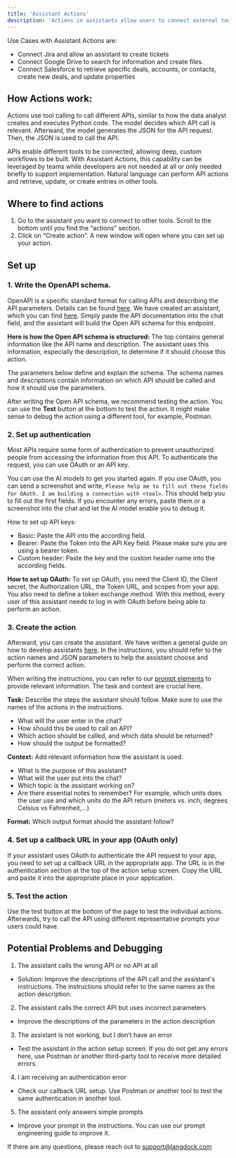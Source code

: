 ```yaml
---
title: 'Assistant Actions'
description: 'Actions in assistants allow users to connect external tools and perform API calls to retrieve information and send requests. This can be used to create entries in other tools.'
---
```


Use Cases with Assistant Actions are:
- Connect Jira and allow an assistant to create tickets
- Connect Google Drive to search for information and create files.
- Connect Salesforce to retrieve specific deals, accounts, or contacts, create new deals, and update properties

## How Actions work:
Actions use tool calling to call different APIs, similar to how the data analyst creates and executes Python code. The model decides which API call is relevant. Afterward, the model generates the JSON for the API request. Then, the JSON is used to call the API.

APIs enable different tools to be connected, allowing deep, custom workflows to be built. With Assistant Actions, this capability can be leveraged by teams while developers are not needed at all or only needed briefly to support implementation. Natural language can perform API actions and retrieve, update, or create entries in other tools.

## Where to find actions
1. Go to the assistant you want to connect to other tools. Scroll to the bottom until you find the “actions” section.
2. Click on “Create action”. A new window will open where you can set up your action.

## Set up
### 1. Write the OpenAPI schema. 
OpenAPI is a specific standard format for calling APIs and describing the API parameters. Details can be found [here](https://swagger.io/specification/).
We have created an assistant, which you can find [here](https://docs.langdock.com/resources/actions-assistant). Simply paste the API documentation into the chat field, and the assistant will build the Open API schema for this endpoint.

**Here is how the Open API schema is structured:**
The top contains general information like the API name and description. The assistant uses this information, especially the description, to determine if it should choose this action.

The parameters below define and explain the schema. The schema names and descriptions contain information on which API should be called and how it should use the parameters.

After writing the Open API schema, we recommend testing the action. You can use the **Test** button at the bottom to test the action. It might make sense to debug the action using a different tool, for example, Postman.

### 2. Set up authentication
Most APIs require some form of authentication to prevent unauthorized people from accessing the information from this API. To authenticate the request, you can use OAuth or an API key.

You can use the AI models to get you started again. If you use OAuth, you can send a screenshot and write, `Please help me to fill out these fields for OAuth. I am building a connection with <tool>`. This should help you to fill out the first fields. If you encounter any errors, paste them or a screenshot into the chat and let the AI model enable you to debug it.

How to set up API keys:
- Basic: Paste the API into the according field. 
- Bearer: Paste the Token into the API Key field. Please make sure you are using a bearer token.
- Custom header: Paste the key and the custom header name into the according fields.

**How to set up OAuth:**
To set up OAuth, you need the Client ID, the Client secret, the Authorization URL, the Token URL, and scopes from your app. You also need to define a token exchange method. With this method, every user of this assistant needs to log in with OAuth before being able to perform an action.

### 3. Create the action
Afterward, you can create the assistant. We have written a general guide on how to develop assistants [here](https://docs.langdock.com/resources/assistant-creation). In the instructions, you should refer to the action names and JSON parameters to help the assistant choose and perform the correct action.

When writing the instructions, you can refer to our [prompt elements](https://docs.langdock.com/resources/prompt-elements) to provide relevant information. The task and context are crucial here.

**Task:** Describe the steps the assistant should follow. Make sure to use the names of the actions in the instructions.
- What will the user enter in the chat? 
- How should this be used to call an API? 
- Which action should be called, and which data should be returned? 
- How should the output be formatted?

**Context:** Add relevant information how the assistant is used.
- What is the purpose of this assistant? 
- What will the user put into the chat? 
- Which topic is the assistant working on?
- Are there essential notes to remember? For example, which units does the user use and which units do the API return (meters vs. inch; degrees Celsius vs Fahrenheit,...)

**Format:** Which output format should the assistant follow?

### 4. Set up a callback URL in your app (OAuth only)
If your assistant uses OAuth to authenticate the API request to your app, you need to set up a callback URL in the appropriate app. The URL is in the authentication section at the top of the action setup screen. Copy the URL and paste it into the appropriate place in your application.

### 5. Test the action
Use the test button at the bottom of the page to test the individual actions. Afterwards, try to call the API using different representative prompts your users could have.

## Potential Problems and Debugging
1. The assistant calls the wrong API or no API at all
- Solution: Improve the descriptions of the API call and the assistant's instructions. The instructions should refer to the same names as the action description.

2. The assistant calls the correct API but uses incorrect parameters
- Improve the descriptions of the parameters in the action description

3. The assistant is not working, but I don’t have an error
- Test the assistant in the action setup screen. If you do not get any errors here, use Postman or another third-party tool to receive more detailed errors.

4. I am receiving an authentication error
- Check our callback URL setup. Use Postman or another tool to test the same authentication in another tool.

5. The assistant only answers simple prompts
- Improve your prompt in the instructions. You can use our prompt engineering guide to improve it.

If there are any questions, please reach out to support@langdock.com
